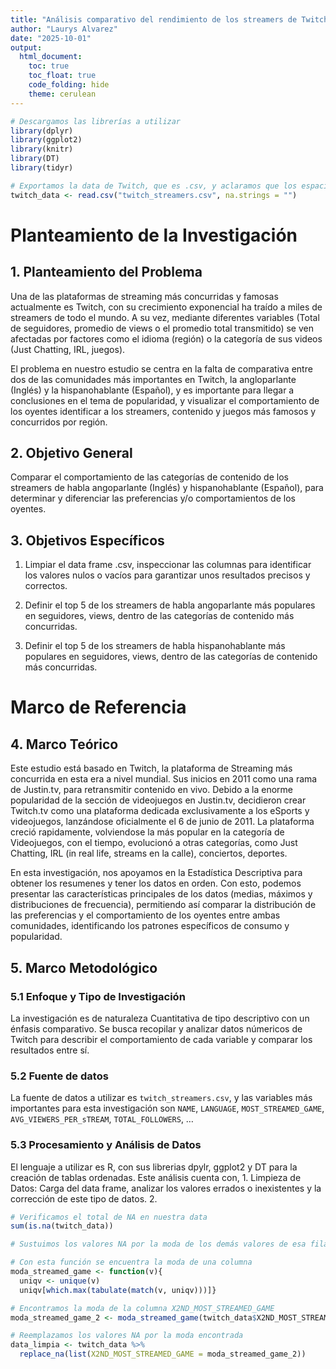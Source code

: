 ```yaml
---
title: "Análisis comparativo del rendimiento de los streamers de Twitch"
author: "Laurys Alvarez"
date: "2025-10-01"
output: 
  html_document:
    toc: true
    toc_float: true
    code_folding: hide
    theme: cerulean
---
```


```r
# Descargamos las librerías a utilizar
library(dplyr)
library(ggplot2)
library(knitr)
library(DT)
library(tidyr)
```

```r
# Exportamos la data de Twitch, que es .csv, y aclaramos que los espacios vacíos serán llamados NA
twitch_data <- read.csv("twitch_streamers.csv", na.strings = "")
```

# Planteamiento de la Investigación

## 1. Planteamiento del Problema

Una de las plataformas de streaming más concurridas y famosas actualmente es Twitch, con su crecimiento exponencial ha traído a miles de streamers de todo el mundo. A su vez, mediante diferentes variables (Total de seguidores, promedio de views o el promedio total transmitido) se ven afectadas por factores como el idioma (región) o la categoría de sus videos (Just Chatting, IRL, juegos).

El problema en nuestro estudio se centra en la falta de comparativa entre dos de las comunidades más importantes en Twitch, la angloparlante (Inglés) y la hispanohablante (Español), y es importante para llegar a conclusiones en el tema de popularidad, y visualizar el comportamiento de los oyentes identificar a los streamers, contenido y juegos más famosos y concurridos por región.

## 2. Objetivo General

Comparar el comportamiento de las categorías de contenido de los streamers de habla angoparlante (Inglés) y hispanohablante (Español), para determinar y diferenciar las preferencias y/o comportamientos de los oyentes.

## 3. Objetivos Específicos

1.  Limpiar el data frame .csv, inspeccionar las columnas para identificar los valores nulos o vacíos para garantizar unos resultados precisos y correctos.

2.  Definir el top 5 de los streamers de habla angoparlante más populares en seguidores, views, dentro de las categorías de contenido más concurridas.

3. Definir el top 5 de los streamers de habla hispanohablante más populares en seguidores, views, dentro de las categorías de contenido más concurridas.

# Marco de Referencia

## 4. Marco Teórico 

Este estudio está basado en Twitch, la plataforma de Streaming más concurrida en esta era a nivel mundial. Sus inicios en 2011 como una rama de Justin.tv,  para retransmitir contenido en vivo. Debido a la enorme popularidad de la sección de videojuegos en Justin.tv, decidieron crear Twitch.tv como una plataforma dedicada exclusivamente a los eSports y videojuegos, lanzándose oficialmente el 6 de junio de 2011.  La plataforma creció rapidamente, volviendose la más popular en la categoría de Videojuegos, con el tiempo, evolucionó a otras categorías, como Just Chatting, IRL (in real life, streams en la calle), conciertos, deportes. 

En esta investigación, nos apoyamos en la Estadística Descriptiva para obtener los resumenes y tener los datos en orden. Con esto, podemos presentar las características principales de los datos (medias, máximos y distribuciones de frecuencia), permitiendo así comparar la distribución de las preferencias y el comportamiento de los oyentes entre ambas comunidades, identificando los patrones específicos de consumo y popularidad.

## 5. Marco Metodológico

### 5.1 Enfoque y Tipo de Investigación

La investigación es de naturaleza Cuantitativa de tipo descriptivo con un énfasis comparativo. Se busca recopilar y analizar datos númericos de Twitch para describir el comportamiento de cada variable y comparar los resultados entre sí. 

### 5.2 Fuente de datos 

La fuente de datos a utilizar es `twitch_streamers.csv`, y las variables más importantes para esta investigación son `NAME`, `LANGUAGE`, `MOST_STREAMED_GAME`, `AVG_VIEWERS_PER_sTREAM`, `TOTAL_FOLLOWERS`, ...

### 5.3 Procesamiento y Análisis de Datos

El lenguaje a utilizar es R, con sus librerias dpylr, ggplot2 y DT para la creación de tablas ordenadas. Este análisis cuenta con, 1. Limpieza de Datos: Carga del data frame, analizar los valores errados o inexistentes y la corrección de este tipo de datos. 2.

```r

# Verificamos el total de NA en nuestra data
sum(is.na(twitch_data))

# Sustuimos los valores NA por la moda de los demás valores de esa fila

# Con esta función se encuentra la moda de una columna
moda_streamed_game <- function(v){
  uniqv <- unique(v)
  uniqv[which.max(tabulate(match(v, uniqv)))]}

# Encontramos la moda de la columna X2ND_MOST_STREAMED_GAME
moda_streamed_game_2 <- moda_streamed_game(twitch_data$X2ND_MOST_STREAMED_GAME)

# Reemplazamos los valores NA por la moda encontrada
data_limpia <- twitch_data %>%
  replace_na(list(X2ND_MOST_STREAMED_GAME = moda_streamed_game_2))
```


```r

```


